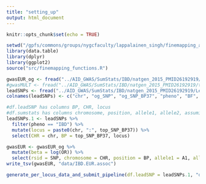 ```yaml
---
title: "setting_up"
output: html_document
---
```


```r
knitr::opts_chunk$set(echo = TRUE)
```


```r
setwd("/gpfs/commons/groups/nygcfaculty/lappalainen_singh/finemapping_autoimmune")
library(data.table)
library(dplyr)
library(ggplot2)
source("src/finemapping_functions.R")
```

```r
gwasEUR_og <- fread("../AID_GWAS/SumStats/IBD/natgen_2015_PMID26192919/EUR.IBD.gwas_info03_filtered.assoc")
#gwasMULT <- fread("../AID_GWAS/SumStats/IBD/natgen_2015_PMID26192919/trans_ethnic_Immunochip/IBD_trans_ethnic_association_summ_stats_b37.txt")
leadSNPs <- fread("../AID_GWAS/SumStats/IBD/natgen_2015_PMID26192919/Lead_SNPS_IBD_NATGEN_2015.csv")
colnames(leadSNPs) <- c("chr", "og_SNP", "og_SNP_BP37", "pheno", "BF", "top_SNP", "top_SNP_BP37", "P", "R2")

```


```r

#df.leadSNP has columns BP, CHR, locus
#df.sumstats has columns chromosome, position, allele1, allele2, assuming allele1 is effect allele, beta, se
leadSNPs.1 <- leadSNPs %>% 
  filter(pheno == "IBD") %>% 
  mutate(locus = paste0(chr, ":", top_SNP_BP37)) %>% 
  select(CHR = chr, BP = top_SNP_BP37, locus)

gwasEUR <- gwasEUR_og %>%  
  mutate(beta = log(OR)) %>% 
  select(rsid = SNP, chromosome = CHR, position = BP, allele1 = A1, allele2 = A2, beta, se = SE) 
write_tsv(gwasEUR, "data/IBD.EUR.assoc")
```

```r
generate_per_locus_data_and_submit_pipeline(df.leadSNP = leadSNPs.1, "data/IBD.EUR.assoc", "EUR.IBD", 34694, 12924, 0.25, "EUR")
```

